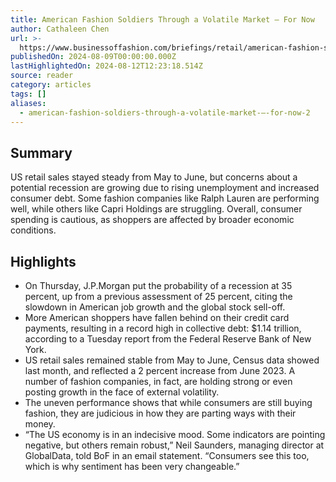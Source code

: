 ```yaml
---
title: American Fashion Soldiers Through a Volatile Market — For Now
author: Cathaleen Chen
url: >-
  https://www.businessoffashion.com/briefings/retail/american-fashion-soldiers-through-a-volatile-market-for-now/?utm_source=newsletter_professional_thisweek&utm_medium=email&utm_campaign=This_Week_In_Fashion_090824&utm_content=intro
publishedOn: 2024-08-09T00:00:00.000Z
lastHighlightedOn: 2024-08-12T12:23:18.514Z
source: reader
category: articles
tags: []
aliases:
  - american-fashion-soldiers-through-a-volatile-market-—-for-now-2
---
```

## Summary

US retail sales stayed steady from May to June, but concerns about a potential recession are growing due to rising unemployment and increased consumer debt. Some fashion companies like Ralph Lauren are performing well, while others like Capri Holdings are struggling. Overall, consumer spending is cautious, as shoppers are affected by broader economic conditions.

## Highlights
- On Thursday, J.P.Morgan put the probability of a recession at 35 percent, up from a previous assessment of 25 percent, citing the slowdown in American job growth and the global stock sell-off.
- More American shoppers have fallen behind on their credit card payments, resulting in a record high in collective debt: $1.14 trillion, according to a Tuesday report from the Federal Reserve Bank of New York.
- US retail sales remained stable from May to June, Census data showed last month, and reflected a 2 percent increase from June 2023. A number of fashion companies, in fact, are holding strong or even posting growth in the face of external volatility.
- The uneven performance shows that while consumers are still buying fashion, they are judicious in how they are parting ways with their money.
- “The US economy is in an indecisive mood. Some indicators are pointing negative, but others remain robust,” Neil Saunders, managing director at GlobalData, told BoF in an email statement. “Consumers see this too, which is why sentiment has been very changeable.”
